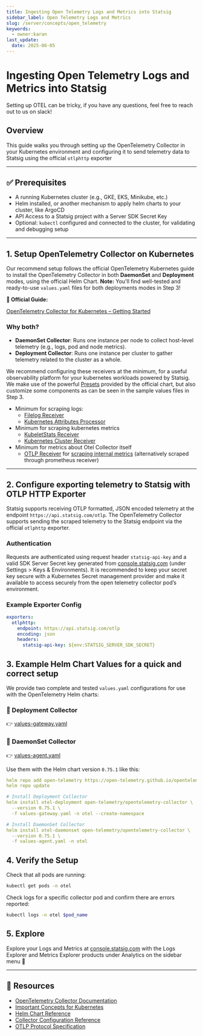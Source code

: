 ```yaml
---
title: Ingesting Open Telemetry Logs and Metrics into Statsig
sidebar_label: Open Telemetry Logs and Metrics
slug: /server/concepts/open_telemetry
keywords:
  - owner:karan
last_update:
  date: 2025-06-05
---
```


# Ingesting Open Telemetry Logs and Metrics into Statsig

<Tip>
Setting up OTEL can be tricky, if you have any questions, feel free to reach out to us on slack!
</Tip>

## Overview

This guide walks you through setting up the OpenTelemetry Collector in your Kubernetes environment and configuring it to send telemetry data to Statsig using the official `otlphttp` exporter

---

## ✅ Prerequisites

- A running Kubernetes cluster (e.g., GKE, EKS, Minikube, etc.)
- Helm installed, or another mechanism to apply helm charts to your cluster, like ArgoCD
- API Access to a Statsig project with a Server SDK Secret Key
- Optional: `kubectl` configured and connected to the cluster, for validating and debugging setup

---

## 1. Setup OpenTelemetry Collector on Kubernetes

Our recommend setup follows the official OpenTelemetry Kubernetes guide to install the OpenTelemetry Collector in both **DaemonSet** and **Deployment** modes, using the official Helm Chart. **Note:** You'll find well-tested and ready-to-use `values.yaml` files for both deployments modes in Step 3! 

**📘 Official Guide:**

[OpenTelemetry Collector for Kubernetes – Getting Started](https://opentelemetry.io/docs/platforms/kubernetes/getting-started/)

### Why both?

- **DaemonSet Collector**: Runs one instance per node to collect host-level telemetry (e.g., logs, pod and node metrics).
- **Deployment Collector**: Runs one instance per cluster to gather telemetry related to the cluster as a whole.

We recommend configuring these receivers at the minimum, for a useful observability platform for your kubernetes workloads powered by Statsig. We make use of the powerful [Presets](https://opentelemetry.io/docs/platforms/kubernetes/helm/collector/#presets) provided by the official chart, but also customize some components as can be seen in the sample values files in Step 3.

- Minimum for scraping logs:
    - [Filelog Receiver](https://opentelemetry.io/docs/platforms/kubernetes/getting-started/#filelog-receiver)
    - [Kubernetes Attributes Processor](https://opentelemetry.io/docs/platforms/kubernetes/getting-started/#kubernetes-attributes-processor)
- Minimum for scraping kubernetes metrics
    - [KubeletStats Receiver](https://opentelemetry.io/docs/platforms/kubernetes/getting-started/#kubeletstats-receiver)
    - [Kubernetes Cluster Receiver](https://opentelemetry.io/docs/platforms/kubernetes/getting-started/#kubernetes-cluster-receiver)
- Minimum for metrics about Otel Collector itself
    - [OTLP Receiver](https://opentelemetry.io/docs/platforms/kubernetes/getting-started/#otlp-receiver) for [scraping internal metrics](https://opentelemetry.io/docs/collector/internal-telemetry/#configure-internal-metrics) (alternatively scraped through prometheus receiver)

---

## 2. Configure exporting telemetry to Statsig with OTLP HTTP Exporter

Statsig supports receiving OTLP formatted, JSON encoded telemetry at the endpoint `https://api.statsig.com/otlp`. The OpenTelemetry Collector supports sending the scraped telemetry to the Statsig endpoint via the official `otlphttp` exporter.

### Authentication

Requests are authenticated using request header `statsig-api-key` and a valid SDK Server Secret key generated from [console.statsig.com](http://console.statsig.com) (under Settings > Keys & Environments). It is recommended to keep your secret key secure with a Kubernetes Secret management provider and make it available to access securely from the open telemetry collector pod’s environment.

### Example Exporter Config

```yaml
exporters:
  otlphttp:
    endpoint: https://api.statsig.com/otlp
    encoding: json
    headers:
      statsig-api-key: ${env:STATSIG_SERVER_SDK_SECRET}
```

## 3. Example Helm Chart Values for a quick and correct setup

We provide two complete and tested `values.yaml` configurations for use with the OpenTelemetry Helm charts:

### 🔗 Deployment Collector

👉 [values-gateway.yaml](https://gist.github.com/karan-statsig/d5c70b7fd100ab445985b620dcb7e8c6)

### 🔗 DaemonSet Collector

👉 [values-agent.yaml](https://gist.github.com/karan-statsig/f02ee95fef00aecde402829b5a4c60e8)

Use them with the Helm chart version `0.75.1` like this:

```yaml
helm repo add open-telemetry https://open-telemetry.github.io/opentelemetry-helm-charts
helm repo update

# Install Deployment Collector
helm install otel-deployment open-telemetry/opentelemetry-collector \
  --version 0.75.1 \
  -f values-gateway.yaml -n otel --create-namespace

# Install DaemonSet Collector
helm install otel-daemonset open-telemetry/opentelemetry-collector \
  --version 0.75.1 \
  -f values-agent.yaml -n otel
```

## 4. Verify the Setup

Check that all pods are running:

```bash
kubectl get pods -n otel
```

Check logs for a specific collector pod and confirm there are errors reported:

```bash
kubectl logs -n otel $pod_name
```

## 5. Explore

Explore your Logs and Metrics at [console.statsig.com](http://console.statsig.com) with the Logs Explorer and Metrics Explorer products under Analytics on the sidebar menu 🙂

---

## 🔗 Resources

- [OpenTelemetry Collector Documentation](https://opentelemetry.io/docs/collector/)
- [Important Concepts for Kubernetes](https://opentelemetry.io/docs/platforms/kubernetes/collector/components/)
- [Helm Chart Reference](https://github.com/open-telemetry/opentelemetry-helm-charts)
- [Collector Configuration Reference](https://opentelemetry.io/docs/collector/configuration)
- [OTLP Protocol Specification](https://opentelemetry.io/docs/specs/otlp/)
